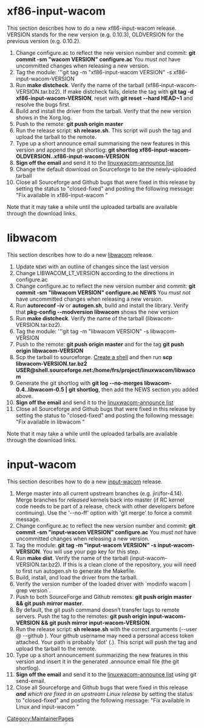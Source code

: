 = xf86-input-wacom =
This section describes how to do a new xf86-input-wacom release. VERSION stands for the new version (e.g. 0.10.3), OLDVERSION for the previous version (e.g. 0.10.2).

# Change configure.ac to reflect the new version number and commit: '''git commit -sm "wacom VERSION" configure.ac''' You ''must not'' have uncommitted changes when releasing a new version.
# Tag the module: '''git tag -m "xf86-input-wacom VERSION" -s xf86-input-wacom-VERSION
# Run '''make distcheck'''. Verify the name of the tarball (xf86-input-wacom-VERSION.tar.bz2). If make distcheck fails, delete the tag with '''git tag -d xf86-input-wacom-VERSION''', reset with '''git reset --hard HEAD~1''' and resolve the bugs first.
# Build and install the driver from the tarball. Verify that the new version shows in the Xorg.log.
# Push to the remote: '''git push origin master'''
# Run the release script: '''sh release.sh'''. This script will push the tag and upload the tarball to the remote.
# Type up a short announce email summarising the new features in this version and append the git shortlog: '''git shortlog xf86-input-wacom-OLDVERSION..xf86-input-wacom-VERSION'''
# '''Sign off the email''' and send it to the [[Mailing lists | linuxwacom-announce list]]
# Change the default download on Sourceforge to be the newly-uploaded tarball
# Close all Sourceforge and Github bugs that were fixed in this release by setting the status to "closed-fixed" and posting the following message: "Fix available in xf86-input-wacom <version>"

Note that it may take a while until the uploaded tarballs are available through the download links.

= libwacom =
This section describes how to do a new [[libwacom]] release.  

# Update <code>NEWS</code> with an outline of changes since the last version
# Change LIBWACOM_LT_VERSION according to the directions in configure.ac
# Change configure.ac to reflect the new version number and commit: '''git commit -sm "libwacom VERSION" configure.ac NEWS''' You ''must not'' have uncommitted changes when releasing a new version.
# Run '''autoreconf -iv''' or '''autogen.sh''', build and install the library. Verify that ''' pkg-config --modversion libwacom''' shows the new version
# Run '''make distcheck'''. Verify the name of the tarball (libwacom-VERSION.tar.bz2).
# Tag the module: '''git tag -m "libwacom VERSION" -s libwacom-VERSION
# Push to the remote: '''git push origin master''' and for the tag '''git push origin libwacom-VERSION'''
# Scp the tarball to sourceforge. [[DealingWithSourceforge|Create a shell]] and then run '''scp libwacom-VERSION.tar.bz2 USER@shell.sourceforge.net:/home/frs/project/linuxwacom/libwacom'''
# Generate the git shortlog with '''git log --no-merges libwacom-0.4..libwacom-0.5 | git shortlog''', then add the NEWS section you added above.
# '''Sign off the email''' and send it to the [[Mailing lists | linuxwacom-announce list]]
# Close all Sourceforge and Github bugs that were fixed in this release by setting the status to "closed-fixed" and posting the following message: "Fix available in libwacom <version>"

Note that it may take a while until the uploaded tarballs are available through the download links.

= input-wacom =
This section describes how to do a new [[input-wacom]] release.

# Merge master into all current upstream branches (e.g. jiri/for-4.14). Merge branches for ''released'' kernels back into master (if RC kernel code needs to be part of a release, check with other developers before continuing). Use the '--no-ff' option with 'git merge' to force a commit message.
# Change configure.ac to reflect the new version number and commit: '''git commit -sm "input-wacom VERSION" configure.ac''' You ''must not'' have uncommitted changes when releasing a new version.
# Tag the module: '''git tag -m "input-wacom VERSION" -s input-wacom-VERSION'''. You will use your pgp key for this step.
# Run '''make dist'''. Verify the name of the tarball (input-wacom-VERSION.tar.bz2). If this is a clean clone of the repository, you will need to first run autogen.sh to generate the Makefile.
# Build, install, and load the driver from the tarball.
# Verify the version number of the loaded driver with `modinfo wacom | grep version`.
# Push to both SourceForge and Github remotes: '''git push origin master && git push mirror master'''.
# By default, the git push command doesn’t transfer tags to remote servers. Push the tag to the remotes: '''git push origin input-wacom-VERSION && git push mirror input-wacom-VERSION'''.
# Run the release script: '''sh release.sh''' with the correct arguments (--user <sf_username>@ --github <gh_username> <path>). Your github username may need a personal access token attached. Your path is probably 'dot' (.). This script will push the tag and upload the tarball to the remote.
# Type up a short announcement summarizing the new features in this version and insert it in the generated .announce email file (the git shortlog).
# '''Sign off the email''' and send it to the [[Mailing lists | linuxwacom-announce list]] using git send-email.
# Close all Sourceforge and Github bugs that were fixed in this release '''''and''' which are fixed in an upstream Linux release'' by setting the status to "closed-fixed" and posting the following message: "Fix available in Linux <version> and input-wacom <version>"

[[Category:MaintainerPages]]